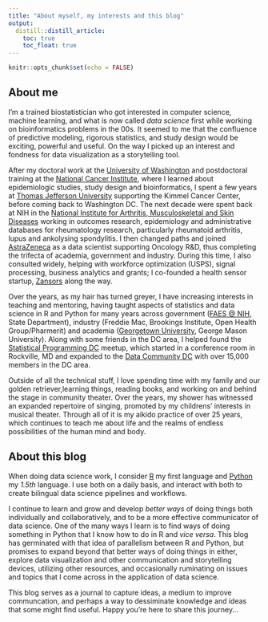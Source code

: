 ```yaml
---
title: "About myself, my interests and this blog"
output:
  distill::distill_article:
    toc: true
    toc_float: true
---
```


```r
knitr::opts_chunk$set(echo = FALSE)
```

## About me

I'm a trained biostatistician who got interested in computer science, machine
learning, and what is now called _data science_ first while working on
bioinformatics problems in the 00s. It seemed to me that the confluence of
predictive modeling, rigorous statistics, and study design would be exciting,
powerful and useful. On the way I picked up an interest and fondness for data
visualization as a storytelling tool.

After my doctoral work at the [University of
Washington](https://www.biostat.washington.edu) and postdoctoral training at the
[National Cancer Institute](https://dceg.cancer.gov), where I learned about
epidemiologic studies, study design and bioinformatics, I spent a few years at
[Thomas Jefferson
University](https://research.jefferson.edu/labs/core-services/biostatistics.html)
supporting the Kimmel Cancer Center, before coming back to Washington DC. The
next decade were spent back at NIH in the [National Institute for Arthritis,
Musculoskeletal and Skin Diseases](https://www.niams.nih.gov) working in
outcomes research, epidemiology and administrative databases for rheumatology
research, particularly rheumatoid arthritis, lupus and ankolysing spondylitis. I
then changed paths and joined [AstraZeneca](https://www.astrazeneca.com) as a
data scientist supporting Oncology R&D, thus completing the trifecta of
academia, government and industry. During this time, I also consulted widely,
helping with workforce optimization (USPS), signal processing, business
analytics and grants; I co-founded a health sensor startup,
[Zansors](https://www.zansors.com) along the way.

Over the years, as my hair has turned greyer, I have increasing interests in
teaching and mentoring, having taught aspects of statistics and data science in
R and Python for many years across government ([FAES @
NIH](https://education.faes.org), State Department), industry (Freddie Mac,
Brookings Institute, Open Health Group/Pharmerit) and academia ([Georgetown
University](https://analytics.georgetown.edu), George Mason University). Along
with some friends in the DC area, I helped found the [Statistical Programming
DC](http://www.meetup.com/stats-prog-dc) meetup, which started in a conference
room in Rockville, MD and expanded to the [Data Community
DC](https://www.datacommunitydc.org) with over 15,000 members in the DC area.

Outside of all the technical stuff, I love spending time with my family and our
golden retriever,learning things, reading books, and working on and behind the
stage in community theater. Over the years, my shower has witnessed an expanded
repertoire of singing, promoted by my childrens' interests in musical theater.
Through all of it is my aikido practice of over 25 years, which continues to
teach me about life and the realms of endless possibilities of the human mind
and body.

## About this blog

When doing data science work, I consider [R](https://www.r-project.org) my first
language and [Python](https://www.python.org) my _1.5th_ language. I use both on
a daily basis, and interact with both to create bilingual data science pipelines
and workflows.

I continue to learn and grow and develop _better ways_ of doing things both
individually and collaboratively, and to be a more effective communicator of
data science. One of the many ways I learn is to find ways of doing something in
Python that I know how to do in R and _vice versa_. This blog has germinated
with that idea of parallelism between R and Python, but promises to expand
beyond that better ways of doing things in either, explore data visualization and
other communication and storytelling devices, utilizing other resources,
and occasionally ruminating on issues and topics that I come across in the
application of data science.

This blog serves as a journal to capture ideas, a medium to improve
communcation, and perhaps a way to dessiminate knowledge and ideas that some
might find useful. Happy you're here to share this journey...



